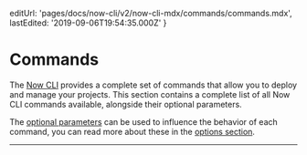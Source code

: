 

  editUrl: 'pages/docs/now-cli/v2/now-cli-mdx/commands/commands.mdx',
  lastEdited: '2019-09-06T19:54:35.000Z'
}

# Commands

The [Now CLI](/download) provides a complete set of commands that allow you to deploy and manage your projects. This section contains a complete list of all Now CLI commands available, alongside their optional parameters.

The [optional parameters](#options) can be used to influence the behavior of each command, you can read more about these in the [options section](#options).

<HR />

<Now />
<Dev />
<Login />
<Logout />
<Init />
<Secrets />
<Switch />
<Help />
<Inspect />
<List />
<Logs />
<Teams />
<Domains />
<DNS />
<Whoami />
<Remove />
<Certs />
